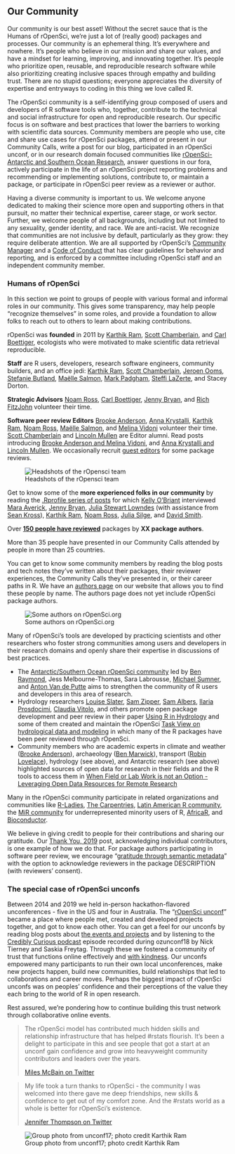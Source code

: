 ## Our Community {#community}


Our community is our best asset! Without the secret sauce that is the Humans of rOpenSci, we’re just a lot of (really good) packages and processes. Our community is an ephemeral thing. It’s everywhere and nowhere. It’s people who believe in our mission and share our values, and have a mindset for learning, improving, and innovating together. It's people who prioritize open, reusable, and reproducible research software while also prioritizing creating inclusive spaces through empathy and building trust. There are no stupid questions; everyone appreciates the diversity of expertise and entryways to coding in this thing we love called R.

The rOpenSci community is a self-identifying group composed of users and developers of R software tools who, together, contribute to the technical and social infrastructure for open and reproducible research. Our specific focus is on software and best practices that lower the barriers to working with scientific data sources. Community members are people who use, cite and share use cases for rOpenSci packages, attend or present in our Community Calls, write a post for our blog, participated in an rOpenSci unconf, or in our research domain focused communities like [rOpenSci-Antarctic and Southern Ocean Research](https://ropensci.org/blog/2018/11/13/antarctic/), answer questions in our fora, actively participate in the life of an rOpenSci project reporting problems and recommending or implementing solutions, contribute to, or maintain a package, or participate in rOpenSci peer review as a reviewer or author.

Having a diverse community is important to us. We welcome anyone dedicated to making their science more open and supporting others in that pursuit, no matter their technical expertise, career stage, or work sector. Further, we welcome people of all backgrounds, including but not limited to any sexuality, gender identity, and race. We are anti-racist. We recognize that communities are not inclusive by default, particularly as they grow: they require deliberate attention. We are all supported by rOpenSci’s [Community Manager](https://ropensci.org/author/stefanie-butland/) and a [Code of Conduct](#conduct) that has clear guidelines for behavior and reporting, and is enforced by a committee including rOpenSci staff and an independent community member.


### Humans of rOpenSci {#humans}

In this section we point to groups of people with various formal and informal roles in our community. This gives some transparency, may help people “recognize themselves” in some roles, and provide a foundation to allow folks to reach out to others to learn about making contributions.

rOpenSci was **founded** in 2011 by [Karthik Ram](https://ropensci.org/author/karthik-ram/), [Scott Chamberlain](https://ropensci.org/author/scott-chamberlain/), and [Carl Boettiger](https://ropensci.org/author/carl-boettiger/), ecologists who were motivated to make scientific data retrieval reproducible.

**Staff** are R users, developers, research software engineers, community builders, and an office jedi: [Karthik Ram](https://ropensci.org/author/karthik-ram/), [Scott Chamberlain](https://ropensci.org/author/scott-chamberlain/), [Jeroen Ooms](https://ropensci.org/author/jeroen-ooms/), [Stefanie Butland](https://ropensci.org/author/stefanie-butland/), [Maëlle Salmon](https://ropensci.org/author/ma%C3%ABlle-salmon/), [Mark Padgham](https://ropensci.org/author/mark-padgham/), [Steffi LaZerte](https://ropensci.org/author/steffi-lazerte/), and Stacey Dorton.

**Strategic Advisors** [Noam Ross](https://ropensci.org/author/noam-ross/), [Carl Boettiger](https://ropensci.org/author/carl-boettiger/), [Jenny Bryan](https://ropensci.org/author/jenny-bryan/), and [Rich FitzJohn](https://ropensci.org/author/rich-fitzjohn/) volunteer their time.

**Software peer review Editors** [Brooke Anderson](https://ropensci.org/author/brooke-anderson/), [Anna Krystalli](https://ropensci.org/author/anna-krystalli/), [Karthik Ram](https://ropensci.org/author/karthik-ram/), [Noam Ross](https://ropensci.org/author/noam-ross/), [Maëlle Salmon](https://ropensci.org/author/ma%C3%ABlle-salmon/), and [Melina Vidoni](https://ropensci.org/author/melina-vidoni/) volunteer their time. [Scott Chamberlain](https://ropensci.org/author/scott-chamberlain/) and [Lincoln Mullen](https://ropensci.org/author/lincoln-mullen/) are Editor alumni. Read posts introducing [Brooke Anderson and Melina Vidoni](https://ropensci.org/blog/2019/01/31/more_editors/), and [Anna Krystalli and Lincoln Mullen](https://ropensci.org/blog/2018/06/22/new_editors/). We occasionally recruit [guest editors](https://devguide.ropensci.org/softwarereviewintro.html#editors-and-reviewers) for some package reviews.

![Headshots of the rOpensci team](images/team-all.png "Headshots of the rOpensci team")

Get to know some of the **more experienced folks in our community** by reading the [.Rprofile series of posts](https://ropensci.org/tags/rprofile/) for which [Kelly O’Briant](https://ropensci.org/author/kelly-obriant/) interviewed [Mara Averick](https://ropensci.org/blog/2017/11/10/rprofile-mara-averick/), [Jenny Bryan](https://ropensci.org/blog/2017/12/08/rprofile-jenny-bryan/), [Julia Stewart Lowndes](https://ropensci.org/blog/2018/02/09/rprofile-julia-stewart-lowndes/) (with assistance from [Sean Kross](https://ropensci.org/author/sean-kross/)), [Karthik Ram](https://ropensci.org/blog/2018/01/12/rprofile-karthik-ram/), [Noam Ross](https://ropensci.org/blog/2018/04/13/rprofile-noam-ross/), [Julia Silge](https://ropensci.org/blog/2018/06/08/rprofile-julia-silge/), and [David Smith](https://ropensci.org/blog/2017/10/13/rprofile-david-smith/).

Over [**150 people have reviewed**](https://devguide.ropensci.org/softwarereviewintro.html#editors-and-reviewers) packages by **XX package authors**. 

More than 35 people have presented in our Community Calls attended by people in more than 25 countries. 

You can get to know some community members by reading the blog posts and tech notes they’ve written about their packages, their reviewer experiences, the Community Calls they’ve presented in, or their career paths in R. We have an [authors page](https://ropensci.org/author/) on our website that allows you to find these people by name. The authors page does not yet include rOpenSci package authors.

![Some authors on rOpenSci.org](images/authors_2020-08.png "Some authors on rOpenSci.org")

Many of rOpenSci’s tools are developed by practicing scientists and other researchers who foster strong communities among users and developers in their research domains and openly share their expertise in discussions of best practices. 

*   The [Antarctic/Southern Ocean rOpenSci community](https://ropensci.org/blog/2018/11/13/antarctic/) led by [Ben Raymond](https://ropensci.org/author/ben-raymond/), Jess Melbourne-Thomas, Sara Labrousse, [Michael Sumner](https://ropensci.org/author/michael-sumner/), and [Anton Van de Putte](https://ropensci.org/author/anton-van-de-putte/) aims to strengthen the community of R users and developers in this area of research.
*   Hydrology researchers [Louise Slater](https://ropensci.org/author/louise-slater/), [Sam Zipper](https://ropensci.org/author/sam-zipper/), [Sam Albers](https://ropensci.org/author/sam-albers/), [Ilaria Prosdocimi](https://ropensci.org/author/ilaria-prosdocimi/), [Claudia Vitolo](https://ropensci.org/author/claudia-vitolo/), and others promote open package development and peer review in their paper [Using R in Hydrology](https://doi.org/10.5194/hess-23-2939-2019) and some of them created and maintain the rOpenSci [Task View on hydrological data and modeling](https://github.com/ropensci/Hydrology/blob/master/README.md) in which many of the R packages have been peer reviewed through rOpenSci. 
*   Community members who are academic experts in climate and weather ([Brooke Anderson](https://ropensci.org/author/brooke-anderson/)), archaeology ([Ben Marwick](https://ropensci.org/author/ben-marwick/)), transport ([Robin Lovelace](https://ropensci.org/author/robin-lovelace/)), hydrology (see above), and Antarctic research (see above) highlighted sources of open data for research in their fields and the R tools to access them in [When Field or Lab Work is not an Option - Leveraging Open Data Resources for Remote Research](https://ropensci.org/blog/2020/05/19/covid-19-open-data/)

Many in the rOpenSci community participate in related organizations and communities like [R-Ladies](https://rladies.org/), [The Carpentries](https://carpentries.org/), [Latin American R community](https://www.r-consortium.org/blog/2020/07/07/latin-american-communities-and-organizations-at-user2020), the [MiR community](https://medium.com/@doritolay/introducing-mir-a-community-for-underrepresented-users-of-r-7560def7d861) for underrepresented minority users of R, [AfricaR](https://africa-r.org/), and [Bioconductor](https://www.bioconductor.org/).

We believe in giving credit to people for their contributions and sharing our gratitude. Our [Thank You, 2019](https://ropensci.org/blog/2019/12/23/thankyou/) post, acknowledging individual contributors, is one example of how we do that. For package authors participating in software peer review, we encourage “[gratitude through semantic metadata](https://ropensci.org/blog/2018/03/16/thanking-reviewers-in-metadata/)” with the option to acknowledge reviewers in the package DESCRIPTION (with reviewers’ consent).  

<!--
Try [https://allcontributors.org/](https://allcontributors.org/) used by [Stats Peer Review book: Contributors](https://ropenscilabs.github.io/statistical-software-peer-review/index.html#contributors), recommended by Mark Padgham. “Recognize All Contributors. Including those that don't push code”. 
-->



### The special case of rOpenSci unconfs {#unconfs}

Between 2014 and 2019 we held in-person hackathon-flavored unconferences - five in the US and four in Australia. The “[rOpenSci unconf](https://ropensci.org/blog/2017/06/02/unconf2017/)” became a place where people met, created and developed projects together, and got to know each other. You can get a feel for our unconfs by reading blog posts about [the events and projects](https://ropensci.org/tags/unconf/) and by listening to the [Credibly Curious podcast](https://soundcloud.com/crediblycurious/episode-6-oz-unconf) episode recorded during ozunconf18 by Nick Tierney and Saskia Freytag. Through these we fostered a community of trust that functions online effectively and [with kindness](https://blogs.scientificamerican.com/observations/open-software-means-kinder-science/). Our unconfs empowered many participants to run their own local unconferences, make new projects happen, build new communities, build relationships that led to collaborations and career moves. Perhaps the biggest impact of rOpenSci unconfs was on peoples’ confidence and their perceptions of the value they each bring to the world of R in open research.

Rest assured, we’re pondering how to continue building this trust network through collaborative online events.

> The rOpenSci model has contributed much hidden skills and relationship infrastructure that has helped #rstats flourish. It's been a delight to participate in this and see people that got a start at an unconf gain confidence and grow into heavyweight community contributors and leaders over the years.
>
> [Miles McBain on Twitter](twitter.com/MilesMcBain/status/1232458838307065858)

> My life took a turn thanks to rOpenSci - the community I was welcomed into there gave me deep friendships, new skills & confidence to get out of my comfort zone. And the #rstats world as a whole is better for rOpenSci’s existence.
> 
> [Jennifer Thompson on Twitter](https://twitter.com/jent103/status/1232460524031545344)

![Group photo from unconf17; photo credit Karthik Ram](images/unconf17_wide.jpg "Group photo from unconf17; photo credit Karthik Ram")